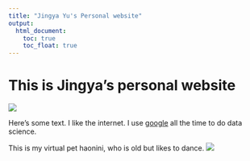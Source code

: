 ```yaml
---
title: "Jingya Yu's Personal website"
output: 
  html_document:
    toc: true
    toc_float: true
---
```


# This is Jingya's personal website

![](https://media.giphy.com/media/drXGoW1iudhKw/giphy.gif)

Here's some text. I like the internet. I use [google](http://www.google.com/) all the time to do data science.

This is my virtual pet haonini, who is old but likes to dance.
![](images/haonini.jpg)